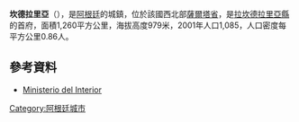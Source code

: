 '''坎德拉里亞'''（{{lang-es|La Candelaria}}），是[[阿根廷|阿根廷]]的城鎮，位於該國西北部[[薩爾塔省|薩爾塔省]]，是[[拉坎德拉里亞縣|拉坎德拉里亞縣]]的首府，面積1,260平方公里，海拔高度979米，2001年人口1,085，人口密度每平方公里0.86人。

{{coord|26|06|S|65|06|W|region:AR-A_type:city(1085)_source:kolossus-dewiki|display=title}}

==參考資料==
*[http://www.mininterior.gov.ar/ Ministerio del Interior]{{Wayback|url=http://www.mininterior.gov.ar/ |date=20140610230411 }} {{es icon}}

{{Argentina-geo-stub}}
[[Category:阿根廷城市|Category:阿根廷城市]]